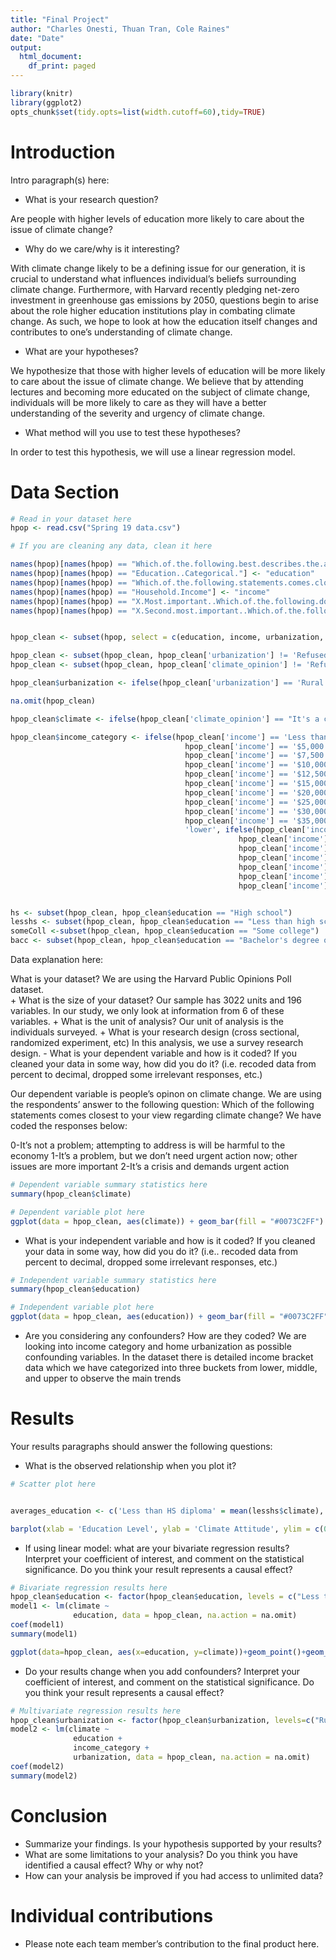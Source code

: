 ```yaml
---
title: "Final Project"
author: "Charles Onesti, Thuan Tran, Cole Raines"
date: "Date"
output:
  html_document:
    df_print: paged
---
```

  
  
```r
library(knitr)
library(ggplot2)
opts_chunk$set(tidy.opts=list(width.cutoff=60),tidy=TRUE)
```

# Introduction

Intro paragraph(s) here:

- What is your research question? 

Are people with higher levels of education more likely to care about the issue of climate change?

- Why do we care/why is it interesting? 

With climate change likely to be a defining issue for our generation, it is crucial to understand what influences individual's beliefs surrounding climate change. Furthermore, with Harvard recently pledging net-zero investment in greenhouse gas emissions by 2050, questions begin to arise about the role higher education institutions play in combating climate change. As such, we hope to look at how the education itself changes and contributes to one's understanding of climate change.

- What are your hypotheses? 

We hypothesize that those with higher levels of education will be more likely to care about the issue of climate change. We believe that by attending lectures and becoming more educated on the subject of climate change, individuals will be more likely to care as they will have a better understanding of the severity and urgency of climate change.

- What method will you use to test these hypotheses?

In order to test this hypothesis, we will use a linear regression model.


# Data Section

```r
# Read in your dataset here
hpop <- read.csv("Spring 19 data.csv")

# If you are cleaning any data, clean it here

names(hpop)[names(hpop) == "Which.of.the.following.best.describes.the.area.in.which.you.live..if.in.college..when.not.in.school.."] <- "urbanization"
names(hpop)[names(hpop) == "Education..Categorical."] <- "education"
names(hpop)[names(hpop) == "Which.of.the.following.statements.comes.closest.to.your.view.regarding.climate.change."] <- "climate_opinion"
names(hpop)[names(hpop) == "Household.Income"] <- "income"
names(hpop)[names(hpop) == "X.Most.important..Which.of.the.following.do.you.consider.to.be.the.most.and.second.most.important.goals.of.U.S..foreign.policy."] <- "first"
names(hpop)[names(hpop) == "X.Second.most.important..Which.of.the.following.do.you.consider.to.be.the.most.and.second.most.important.goals.of.U.S..foreign.policy."] <- "second"


hpop_clean <- subset(hpop, select = c(education, income, urbanization, climate_opinion, first, second))

hpop_clean <- subset(hpop_clean, hpop_clean['urbanization'] != 'Refused')
hpop_clean <- subset(hpop_clean, hpop_clean['climate_opinion'] != 'Refused')

hpop_clean$urbanization <- ifelse(hpop_clean['urbanization'] == 'Rural', "Rural", ifelse(hpop_clean['urbanization'] != 'Refused', "Non-rural", NA))

na.omit(hpop_clean)

hpop_clean$climate <- ifelse(hpop_clean['climate_opinion'] == "It's a crisis and demands urgent action", 2, ifelse(hpop_clean['climate_opinion'] == "It's a problem, but we don't need urgent action now; other issues are more important", 1, 0))

hpop_clean$income_category <- ifelse(hpop_clean['income'] == 'Less than $5,000' |
                                       hpop_clean['income'] == '$5,000 to $7,499' |
                                       hpop_clean['income'] == '$7,500 to $9,999' |
                                       hpop_clean['income'] == '$10,000 to $12,499' |
                                       hpop_clean['income'] == '$12,500 to $14,999' |
                                       hpop_clean['income'] == '$15,000 to $19,999' |
                                       hpop_clean['income'] == '$20,000 to $24,999' |
                                       hpop_clean['income'] == '$25,000 to $29,999' |
                                       hpop_clean['income'] == '$30,000 to $34,999' |
                                       hpop_clean['income'] == '$35,000 to $39,999',
                                       'lower', ifelse(hpop_clean['income'] == '$40,000 to $49,999' |
                                                   hpop_clean['income'] == '$50,000 to $59,999' |
                                                   hpop_clean['income'] == '$60,000 to $74,999' |
                                                   hpop_clean['income'] == '$75,000 to $84,999' |
                                                   hpop_clean['income'] == '$85,000 to $99,999' |
                                                   hpop_clean['income'] == '$100,000 to $124,999' |
                                                   hpop_clean['income'] == '$125,000 to $149,999', 'middle', 'upper'))


hs <- subset(hpop_clean, hpop_clean$education == "High school")
lesshs <- subset(hpop_clean, hpop_clean$education == "Less than high school")
someColl <-subset(hpop_clean, hpop_clean$education == "Some college")
bacc <- subset(hpop_clean, hpop_clean$education == "Bachelor's degree or higher")


```

Data explanation here:


What is your dataset?
  We are using the Harvard Public Opinions Poll dataset.  
    + What is the size of your dataset?
      Our sample has 3022 units and 196 variables.  In our study, we only look at information from 6 of these variables. 
    + What is the unit of analysis?
      Our unit of analysis is the individuals surveyed.
    + What is your research design (cross sectional, randomized experiment, etc)
      In this analysis, we use a survey research design.
- What is your dependent variable and how is it coded? If you cleaned your data in some way, how did you do it? (i.e. recoded data from percent to decimal, dropped some irrelevant responses, etc.)

Our dependent variable is people's opinon on climate change. We are using the respondents' answer to the following question: Which of the following statements comes closest to your view regarding climate change? We have coded the responses below:

  0-It's not a problem; attempting to address is will be harmful to the economy
  1-It's a problem, but we don't need urgent action now; other issues are more important
  2-It's a crisis and demands urgent action
  
```r
# Dependent variable summary statistics here
summary(hpop_clean$climate)

```


```r
# Dependent variable plot here
ggplot(data = hpop_clean, aes(climate)) + geom_bar(fill = "#0073C2FF")
```

- What is your independent variable and how is it coded? If you cleaned your data in some way, how did you do it? (i.e.. recoded data from percent to decimal, dropped some irrelevant responses, etc.)

```r
# Independent variable summary statistics here
summary(hpop_clean$education)
```


```r
# Independent variable plot here
ggplot(data = hpop_clean, aes(education)) + geom_bar(fill = "#0073C2FF")
```

- Are you considering any confounders? How are they coded?
We are looking into income category and home urbanization as possible confounding variables. In the dataset there is detailed income bracket data which we have categorized into three buckets from lower, middle, and upper to observe the main trends

# Results

Your results paragraphs should answer the following questions:

- What is the observed relationship when you plot it?

```r
# Scatter plot here


averages_education <- c('Less than HS diploma' = mean(lesshs$climate), 'HS Diploma' = mean(hs$climate), 'Some College' = mean(someColl$climate), 'Bachelors or Higher' = mean(bacc$climate))

barplot(xlab = 'Education Level', ylab = 'Climate Attitude', ylim = c(0,2), averages_education)
```

- If using linear model: what are your bivariate regression results? Interpret your coefficient of interest, and comment on the statistical significance. Do you think your result represents a causal effect?

```r
# Bivariate regression results here
hpop_clean$education <- factor(hpop_clean$education, levels = c("Less than high school", "High school", "Some college", "Bachelor's degree or higher"))
model1 <- lm(climate ~ 
              education, data = hpop_clean, na.action = na.omit)
coef(model1)
summary(model1)

ggplot(data=hpop_clean, aes(x=education, y=climate))+geom_point()+geom_abline(intercept = coef(model1)['(Intercept)'], slope=coef(model1)['education']) + geom_jitter(height = 0.1)

```

- Do your results change when you add confounders? Interpret your coefficient of interest, and comment on the statistical significance. Do you think your result represents a causal effect?

```r
# Multivariate regression results here
hpop_clean$urbanization <- factor(hpop_clean$urbanization, levels=c("Rural", "Non-rural"))
model2 <- lm(climate ~ 
              education + 
              income_category + 
              urbanization, data = hpop_clean, na.action = na.omit)
coef(model2)
summary(model2)
```


# Conclusion

- Summarize your findings. Is your hypothesis supported by your results?
- What are some limitations to your analysis? Do you think you have identified a causal effect? Why or why not?
- How can your analysis be improved if you had access to unlimited data?


# Individual contributions

- Please note each team member's contribution to the final product here.
